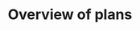 ---
title: Overview of plans
description: Overview of the available plans; Standard and Open
platform: cloud
---